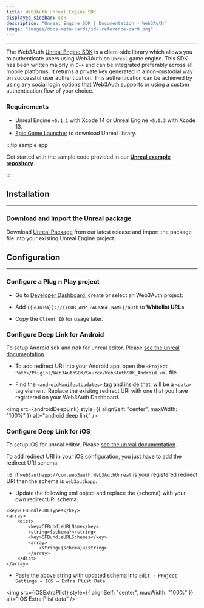 ```yaml
---
title: Web3Auth Unreal Engine SDK
displayed_sidebar: sdk
description: "Unreal Engine SDK | Documentation - Web3Auth"
image: "images/docs-meta-cards/sdk-reference-card.png"
---
```



---

The Web3Auth [Unreal Engine SDK](https://github.com/Web3Auth/web3auth-unreal-sdk) is a client-side library which allows you to authenticate users
using Web3Auth on `Unreal` game engine. This SDK has been written majorly in `C++` and can be integrated preferably across all mobile platforms. It
returns a private key generated in a non-custodial way on successful user authentication. This authentication can be achieved by using any social
login options that Web3Auth supports or using a custom authentication flow of your choice.

### Requirements

- Unreal Engine `v5.1.1` with Xcode 14 or Unreal Engine `v5.0.3` with Xcode 13.
- [Epic Game Launcher](https://www.unrealengine.com/en-US/download) to download Unreal library.

:::tip sample app

Get started with the sample code provided in our [**Unreal example repository**](https://github.com/Web3Auth/web3auth-unity-example/tree/master).

:::

## Installation

---

### Download and Import the Unreal package

Download [Unreal Package](https://github.com/Web3Auth/web3auth-unreal-sdk/releases) from our latest release and import the package file into your
existing Unreal Engine project.

## Configuration

---

### Configure a Plug n Play project

- Go to [Developer Dashboard](https://dashboard.web3auth.io/), create or select an Web3Auth project:

- Add `{{SCHEMA}}://{YOUR_APP_PACKAGE_NAME}/auth` to **Whitelist URLs**.

- Copy the `Client ID` for usage later.

### Configure Deep Link for Android

To setup Android sdk and ndk for unreal editor. Please
[see the unreal documentation](https://docs.unrealengine.com/5.0/en-US/how-to-set-up-android-sdk-and-ndk-for-your-unreal-engine-development-environment).

- To add redirect URI into your Android app, open the `<Project-Path>/Plugins/Web3AuthSDK/Source/Web3AuthSDK_Android.xml` file.

- Find the `<androidManifestUpdates>` tag and inside that, will be a `<data>` tag element. Replace the exisitng redirect URI with one that you have
  registered on your Web3Auth Dashboard.

<img src={androidDeepLink} style={{ alignSelf: "center", maxWidth: "100%" }} alt="android deep link" />

### Configure Deep Link for iOS

To setup iOS for unreal editor. Please
[see the unreal documentation](https://docs.unrealengine.com/5.0/en-US/setting-up-an-unreal-engine-project-for-ios/).

To add redirect URI in your iOS configuration, you just have to add the redirect URI schema.

i.e. if `web3authapp://com.web3auth.Web3AuthUnreal` is your registered redirect URI then the schema is `web3authapp`.

- Update the following xml object and replace the {schema} with your own redirectURI schema.

```plaintext
<key>CFBundleURLTypes</key>
<array>
	<dict>
		<key>CFBundleURLName</key>
		<string>{schema}</string>
		<key>CFBundleURLSchemes</key>
		<array>
			<string>{schema}</string>
		</array>
	</dict>
</array>
```

- Paste the above string with updated schema into `Edit → Project Settings → IOS → Extra Plist Data`

<img src={iOSExtraPlist} style={{ alignSelf: "center", maxWidth: "100%" }} alt="iOS Extra Plist data" />
